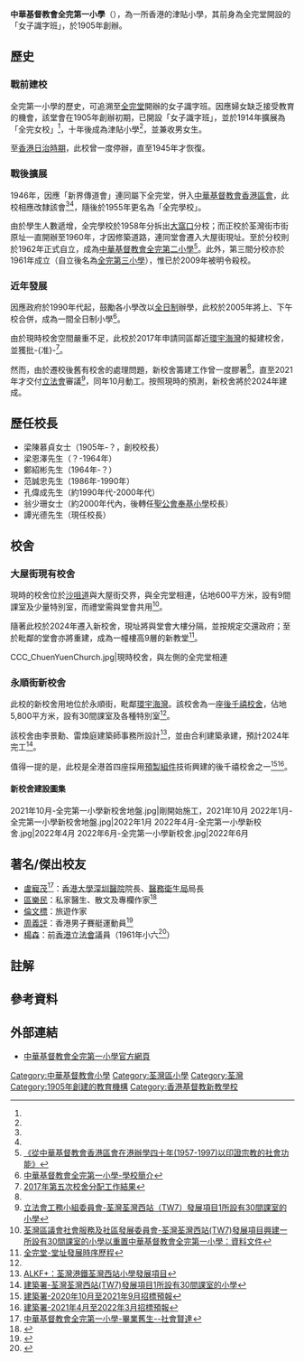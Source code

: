 {{Infobox_School | name = 中華基督教會全完第一小學<br>C.C.C. Chuen Yuen First Primary School
| image=CCC_Chuen_Yuen_First_School.JPG
| caption= 全完第一小學現時校舍（2014年）
| motto= 全人教育，完整人格
| established=1905年
| type=津貼小學
| school_sponsoring_body = [[中華基督教會香港區會|中華基督教會香港區會]]（1946年起）<br>新界傳道會（1905年-1946年）
| founder = 
| grades= 小一至小六
| superintendent = 李志華先生
| principal = 譚光德先生
| vice_principal = 
| enrollment = 252人{{notetag|2019-20年度<ref>[https://drive.google.com/file/d/1fWVp941cIs7K5_GkelqoxxNGLCKDLaX-/view 中華基督教會全完第一小學：2019-2020年度周年校務報告，P.5]</ref>}}
| faculty = 23人<ref>[https://www.chsc.hk/psp2021/sch_detail.php?lang_id=2&sch_id=388&return_page=sch_list.php%3Flang_id%3D2%26search_mode%3D%26frmMode%3Dpagebreak%26district_id%3D16%26sort_id%3D-1 小學概覽2021-中華基督教會全完第一小學]</ref>
| staff = 
| magazine = 
| religion = 基督教
| house = 
| location = {{HKG}}[[新界|新界]][[荃灣|荃灣]]大屋街6-8號（現時校舍）<br>新界荃灣街市街（第一代校舍）<br>新界荃灣[[永順街|永順街]]（新校舍）
| website = http://cyf.edu.hk/index.php
| area = 600平方米（現址）<br>5,800平方米（新校舍）
}}

'''中華基督教會全完第一小學'''（{{lang-en|C.C.C. Chuen Yuen First Primary School}}），為一所香港的津貼小學，其前身為全完堂開設的「女子識字班」，於1905年創辦。

== 歷史 ==
=== 戰前建校 ===
全完第一小學的歷史，可追溯至[[全完堂|全完堂]]開辦的女子識字班。因應婦女缺乏接受教育的機會，該堂會在1905年創辦初期，已開設「女子識字班」，並於1914年擴展為「全完女校」<ref name=cyf/>，十年後成為津貼小學<ref name=CCC/>，並兼收男女生。

至[[香港日治時期|香港日治時期]]，此校曾一度停辦，直至1945年才恢復。

=== 戰後擴展 ===
1946年，因應「新界傳道會」連同屬下全完堂，併入[[中華基督教會香港區會|中華基督教會香港區會]]，此校相應改隸該會<ref name=cyf/><ref name=CCC/>，隨後於1955年更名為「全完學校」。

由於學生人數遞增，全完學校於1958年分拆出[[大窩口|大窩口]]分校；而正校於荃灣街市街原址一直開辦至1960年，才因修築道路，連同堂會遷入大屋街現址。至於分校則於1962年正式自立，成為[[中華基督教會全完第二小學|中華基督教會全完第二小學]]<ref name=CCC>[https://web.archive.org/web/20071009130457/http://www.hkcclcltd.org/upload/CCC40Years.doc 《從中華基督教會香港區會在港辦學四十年(1957-1997)以印證宗教的社會功能》]</ref>。此外，第三間分校亦於1961年成立（自立後名為[[中華基督教會基覺小學|全完第三小學]]），惟已於2009年被明令殺校。

=== 近年發展 ===
因應政府於1990年代起，鼓勵各小學改以[[全日制|全日制]]辦學，此校於2005年將上、下午校合併，成為一間全日制小學<ref name=cyf>[http://cyf.edu.hk/about.php?id=2 中華基督教會全完第一小學-學校簡介]</ref>。

由於現時校舍空間嚴重不足，此校於2017年申請同區鄰近[[環宇海灣|環宇海灣]]的擬建校舍，並獲批-{准}-<ref>[https://www.edb.gov.hk/attachment/tc/sch-admin/sch-premises-info/allocation-of-sch/SAE_2017_5th/result_5thSAE2017_tc%20(updated%20in%20Apr%202021).pdf 2017年第五次校舍分配工作結果]</ref>。

然而，由於遷校後舊有校舍的處理問題，新校舍籌建工作曾一度膠著<ref name=cyc/>，直至2021年才交付[[香港立法會|立法會]]審議<ref name=legco>[https://www.legco.gov.hk/yr20-21/chinese/fc/pwsc/papers/p21-24c.pdf 立法會工務小組委員會-荃灣荃灣西站（TW7）發展項目1所設有30間課室的小學]</ref>，同年10月動工。按照現時的預測，新校舍將於2024年建成。

==歷任校長==
*梁陳慕貞女士（1905年-？，創校校長）
*梁恩澤先生（？-1964年）
*鄭紹彬先生（1964年-？）
*范誠忠先生（1986年-1990年）
*孔偉成先生（約1990年代-2000年代）
*翁少珊女士（約2000年代內，後轉任[[聖公會奉基小學|聖公會奉基小學]]校長）
*譚光德先生（現任校長）

== 校舍 ==
=== 大屋街現有校舍 ===
現時的校舍位於[[沙咀道|沙咀道]]與大屋街交界，與全完堂相連，佔地600平方米，設有9間課室及少量特別室，而禮堂需與堂會共用<ref>[https://www.districtcouncils.gov.hk/tw/doc/2020_2023/tc/committee_meetings_doc/SSCDC/20160/SSCDC_Paper_no_28_2021.pdf 荃灣區議會社會服務及社區發展委員會-荃灣荃灣西站(TW7)發展項目興建一所設有30間課室的小學以重置中華基督教會全完第一小學：資料文件]</ref>。

隨著此校於2024年遷入新校舍，現址將與堂會大樓分隔，並按規定交還政府；至於毗鄰的堂會亦將重建，成為一幢樓高9層的新教堂<ref name=cyc>[http://cychurch.org.hk/2010/v2/rebuild/%E5%A0%82%E5%9D%80%E7%99%BC%E5%B1%95_%E6%99%82%E5%BA%8F%E6%AD%B7%E7%A8%8B.pdf 全完堂-堂址發展時序歷程]</ref>。

<gallery>
CCC_ChuenYuenChurch.jpg|現時校舍，與左側的全完堂相連
</gallery>

=== 永順街新校舍 ===
此校的新校舍用地位於永順街，毗鄰[[環宇海灣|環宇海灣]]。該校舍為一座[[後千禧校舍|後千禧校舍]]，佔地5,800平方米，設有30間課室及各種特別室<ref name=legco/>。

該校舍由李景勳、雷煥庭建築師事務所設計<ref>[http://www.alkf.com/hk/projects/project-detail-tc/?pid=4977 ALKF+：荃灣港鐵荃灣西站小學發展項目]</ref>，並由合利建築承建，預計2024年完工<ref>[https://www.archsd.gov.hk/tc/projects/capital-projects-under-detail/356EP.html 建築署-荃灣荃灣西站(TW7)發展項目1所設有30間課室的小學]</ref>。

值得一提的是，此校是全港首四座採用[[預製組件|預製組件]]技術興建的後千禧校舍之一{{notetag|另外三座分別是[[五旬節聖潔會永光小學|五旬節聖潔會永光小學]]、[[香港道教聯合會雲泉學校|香港道教聯合會雲泉學校]]及[[保良局蕭漢森小學|保良局蕭漢森小學]]，當中此校為第二座動工的同類校舍}}<ref>[https://www.devb.gov.hk/filemanager/en/content_1199/ArchSD.pdf 建築署-2020年10月至2021年9月招標預報]</ref><ref>[https://www.devb.gov.hk/filemanager/en/content_1239/ArchSD.pdf 建築署-2021年4月至2022年3月招標預報]</ref>。

====新校舍建設圖集====
<gallery>
2021年10月-全完第一小學新校舍地盤.jpg|剛開始施工，2021年10月
2022年1月-全完第一小學新校舍地盤.jpg|2022年1月
2022年4月-全完第一小學新校舍.jpg|2022年4月
2022年6月-全完第一小學新校舍.jpg|2022年6月
</gallery>

== 著名/傑出校友 ==
*[[盧寵茂|盧寵茂]]<ref>[http://cyf.edu.hk/alumni.php?id=7 中華基督教會全完第一小學-畢業舊生--社會賢達]</ref>：[[香港大學深圳醫院|香港大學深圳醫院]]院長、[[醫務衛生局|醫務衛生局]]局長
*[[區樂民|區樂民]]：私家醫生、散文及專欄作家<ref>{{cite web |url=http://archive.ph/KRNOD#selection-799.2-1036.1 |title=「大與小」- 區樂民 |last= |first= |date=2007-02-08|website= |publisher=香港蘋果日報 |access-date= 2019-10-31 |quote=}}</ref>
*[[倫文標|倫文標]]：旅遊作家
*[[周義評|周義評]]：香港男子賽艇運動員<ref>{{cite web |url=http://www.cyf.edu.hk/attachment/upload/Alimni/05_oldstudent/22.pdf |title=恭賀舊生亞運奬牌得主 - 周義評（賽艇）及郭柏雅（欖球） |last= |first= |date=2018-09-05 |website= |publisher=明報 |access-date=2019-07-24 |quote= |archive-date=2019-07-24 |archive-url=https://web.archive.org/web/20190724120529/http://www.cyf.edu.hk/attachment/upload/Alimni/05_oldstudent/22.pdf |dead-url=no }}</ref>
*[[楊森_(1947年)|楊森]]：前[[香港立法會|香港立法會]]議員（1961年小六<ref>{{cite news |title=荃灣全完學校第三屆畢業禮 |url=https://mmis.hkpl.gov.hk/coverpage/-/coverpage/view?_coverpage_WAR_mmisportalportlet_hsf=%E7%95%A2%E6%A5%AD%E7%A6%AE&_coverpage_WAR_mmisportalportlet_actual_q=%28%20verbatim_dc.collection%3A%28%22Old%5C%20HK%5C%20Newspapers%22%29%20%29%20AND+%28%20%28%20allTermsMandatory%3A%28true%29%20OR+all_dc.title%3A%28%E7%95%A2%E6%A5%AD%E7%A6%AE%29%20OR+all_dc.creator%3A%28%E7%95%A2%E6%A5%AD%E7%A6%AE%29%20OR+all_dc.contributor%3A%28%E7%95%A2%E6%A5%AD%E7%A6%AE%29%20OR+all_dc.subject%3A%28%E7%95%A2%E6%A5%AD%E7%A6%AE%29%20OR+fulltext%3A%28%E7%95%A2%E6%A5%AD%E7%A6%AE%29%20OR+all_dc.description%3A%28%E7%95%A2%E6%A5%AD%E7%A6%AE%29%20%29%20%29&_coverpage_WAR_mmisportalportlet_sort_field=dc.publicationdate_bsort&p_r_p_-1078056564_c=QF757YsWv5%2FH7zGe%2FKF%2BFBBhU2oO9YNa&_coverpage_WAR_mmisportalportlet_o=1779&_coverpage_WAR_mmisportalportlet_sort_order=desc&_coverpage_WAR_mmisportalportlet_filter=dc.publicationdate_dt%3A%5B1960-01-01T00%3A00%3A00Z+TO+1969-12-31T15%3A59%3A59Z%5D |page=15 |language= |publisher=華僑日報 | date=1961-11-26 |accessdate=2022-04-28 |quote= }}</ref>）

==註解==
{{notefoot}}

==參考資料==
{{reflist}}

==外部連結==
*[http://cyf.edu.hk/index.php 中華基督教會全完第一小學官方網頁]
{{中華基督教會香港區會學校}}

[[Category:中華基督教會小學|Category:中華基督教會小學]]
[[Category:荃灣區小學|Category:荃灣區小學]]
[[Category:荃灣|Category:荃灣]]
[[Category:1905年創建的教育機構|Category:1905年創建的教育機構]]
[[Category:香港基督教新教學校|Category:香港基督教新教學校]]